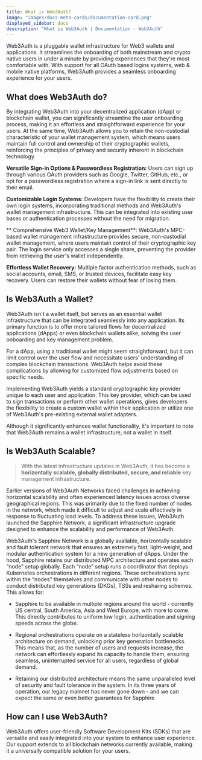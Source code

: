 ```yaml
---
title: What is Web3Auth?
image: "images/docs-meta-cards/documentation-card.png"
displayed_sidebar: docs
description: "What is Web3Auth | Documentation - Web3Auth"
---
```



Web3Auth is a pluggable wallet infrastructure for Web3 wallets and applications. It streamlines the onboarding of both mainstream and crypto native
users in under a minute by providing experiences that they're most comfortable with. With support for all OAuth based logins systems, web & mobile
native platforms, Web3Auth provides a seamless onboarding experience for your users.

## What does Web3Auth do?

By integrating Web3Auth into your decentralized application (dApp) or blockchain wallet, you can significantly streamline the user onboarding process,
making it an effortless and straightforward experience for your users. At the same time, Web3Auth allows you to retain the non-custodial
characteristic of your wallet management system, which means users maintain full control and ownership of their cryptographic wallets, reinforcing the
principles of privacy and security inherent in blockchain technology.

<ModalAnim />

**Versatile Sign-in Options & Passwordless Registration:** Users can sign up through various OAuth providers such as Google, Twitter, GitHub, etc., or
opt for a passwordless registration where a sign-in link is sent directly to their email.

**Customizable Login Systems:** Developers have the flexibility to create their own login systems, incorporating traditional methods and Web3Auth's
wallet management infrastructure. This can be integrated into existing user bases or authentication processes without the need for migration.

** Comprehensive Web3 Wallet/Key Management**: Web3Auth's MPC-based wallet management infrastructure provides secure, non-custodial wallet management,
where users maintain control of their cryptographic key pair. The login service only accesses a single share, preventing the provider from retrieving
the user's wallet independently.

**Effortless Wallet Recovery:** Multiple factor authentication methods, such as social accounts, email, SMS, or trusted devices, facilitate easy key
recovery. Users can restore their wallets without fear of losing them.

## Is Web3Auth a Wallet?

Web3Auth isn't a wallet itself, but serves as an essential wallet infrastructure that can be integrated seamlessly into any application. Its primary
function is to offer more tailored flows for decentralized applications (dApps) or even blockchain wallets alike, solving the user onboarding and key
management problem.

For a dApp, using a traditional wallet might seem straightforward, but it can limit control over the user flow and necessitate users' understanding of
complex blockchain transactions. Web3Auth helps avoid these complications by allowing for customized flow adjustments based on specific needs.

Implementing Web3Auth yields a standard cryptographic key provider unique to each user and application. This key provider, which can be used to sign
transactions or perform other wallet operations, gives developers the flexibility to create a custom wallet within their application or utilize one of
Web3Auth's pre-existing external wallet adapters.

Although it significantly enhances wallet functionality, it's important to note that Web3Auth remains a wallet infrastructure, not a wallet in itself.

## Is Web3Auth Scalable?

> With the latest infrastructure updates in Web3Auth, it has become a **horizontally scalable, globally distributed, secure, and reliable** key
> management infrastructure.

Earlier versions of Web3Auth Networks faced challenges in achieving horizontal scalability and often experienced latency issues across diverse
geographical regions. This was primarily due to the fixed number of nodes in the network, which made it difficult to adjust and scale effectively in
response to fluctuating load levels. To address these issues, Web3Auth launched the Sapphire Network, a significant infrastructure upgrade designed to
enhance the scalability and performance of Web3Auth.

Web3Auth's Sapphire Network is a globally available, horizontally scalable and fault tolerant network that ensures an extremely fast, light-weight,
and modular authentication system for a new generation of dApps. Under the hood, Sapphire retains our distributed MPC architecture and operates each
“node” setup globally. Each “node” setup runs a coordinator that deploys Kubernetes orchestrations in different regions. These orchestrations sync
within the “nodes” themselves and communicate with other nodes to conduct distributed key generations (DKGs), TSSs and resharing schemes. This allows
for:

- Sapphire to be available in multiple regions around the world - currently US central, South America, Asia and West Europe, with more to come. This
  directly contributes to uniform low login, authentication and signing speeds across the globe.

- Regional orchestrations operate on a stateless horizontally scalable architecture on demand, unlocking prior key generation bottlenecks. This means
  that, as the number of users and requests increase, the network can effortlessly expand its capacity to handle them, ensuring seamless,
  uninterrupted service for all users, regardless of global demand.

- Retaining our distributed architecture means the same unparalleled level of security and fault tolerance in the system. In its three years of
  operation, our legacy mainnet has never gone down - and we can expect the same or even better guarantees for Sapphire

## How can I use Web3Auth?

Web3Auth offers user-friendly Software Development Kits (SDKs) that are versatile and easily integrated into your system to enhance user experience.
Our support extends to all blockchain networks currently available, making it a universally compatible solution for your users.

<SDKReferenceCards />
